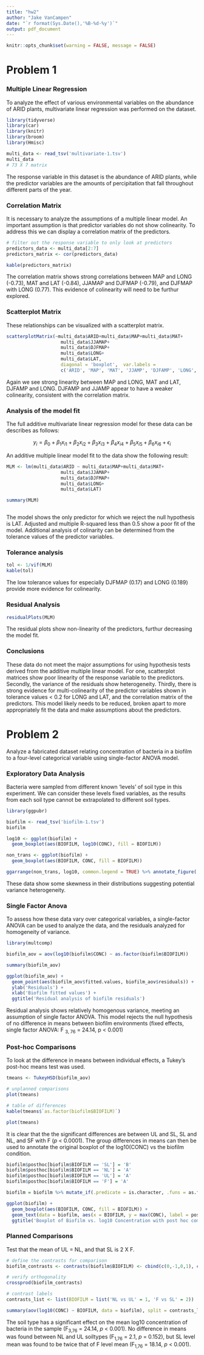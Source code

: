 ```yaml
---
title: "hw2"
author: "Jake VanCampen"
date: "`r format(Sys.Date(),'%B-%d-%y')`" 
output: pdf_document
---
```


```r
knitr::opts_chunk$set(warning = FALSE, message = FALSE)
```


# Problem 1 

### Multiple Linear Regression 

To analyze the effect of various environmental variables on the abundance of ARID plants, multivariate linear regression was performed on the dataset. 

```r
library(tidyverse)
library(car)
library(knitr)
library(broom)
library(Hmisc)

multi_data <- read_tsv('multivariate-1.tsv')
multi_data
# 73 X 7 matrix
```


The response variable in this dataset is the abundance of ARID plants, while the predictor variables are the amounts of percipitation that fall throughout different parts of the year.  

### Correlation Matrix

It is necessary to analyze the assumptions of a multiple linear model. An important assumption is that predictor variables do not show colinearity. To address this we can display a correlation matrix of the predictors. 

```r
# filter out the response variable to only look at predictors
predictors_data <- multi_data[2:7]
predictors_matrix <- cor(predictors_data)

kable(predictors_matrix)
```



The correlation matrix shows strong correlations between MAP and LONG (-0.73), MAT and LAT (-0.84), JJAMAP and DJFMAP (-0.79), and DJFMAP with LONG (0.77). This evidence of colinearity will need to be furthur explored. 


### Scatterplot Matrix

These relationships can be visualized with a scatterplot matrix.

```r
scatterplotMatrix(~multi_data$ARID+multi_data$MAP+multi_data$MAT+
                    multi_data$JJAMAP+
                    multi_data$DJFMAP+
                    multi_data$LONG+
                    multi_data$LAT,
                    diagonal = 'boxplot',  var.labels = 
                    c('ARID', 'MAP', 'MAT', 'JJAMP', 'DJFAMP', 'LONG', 'LAT'))


```


Again we see strong linearity between MAP and LONG, MAT and LAT, DJFAMP and LONG. DJFAMP and JJAMP appear to have a weaker colinearity, consistent with the correlation matrix. 


### Analysis of the model fit

The full additive multivariate linear regression model for these data can be describes as follows: 

$$ y_i = \beta_0 + \beta_1 x_{i1} + \beta_2 x_{i2} + \beta_3 x_{i3} + \beta_4 x_{i4} + \beta_5 x_{i5} + \beta_6 x_{i6} + \epsilon_i$$


An additive multiple linear model fit to the data show the following result:
```r
MLM <- lm(multi_data$ARID ~ multi_data$MAP+multi_data$MAT+
                    multi_data$JJAMAP+
                    multi_data$DJFMAP+
                    multi_data$LONG+
                    multi_data$LAT)

summary(MLM)



```
 
The model shows the only predictor for which we reject the null hypothesis is LAT. Adjusted and multiple R-squared less than 0.5 show a poor fit of the model. Additional analysis of colinarity can be determined from the tolerance values of the predictor variables. 



### Tolerance analysis

```r
tol <- 1/vif(MLM)
kable(tol)
```

The low tolerance values for especially DJFMAP (0.17) and LONG (0.189) provide more evidence for colinearity.


### Residual Analysis

```r
residualPlots(MLM)
```

The residual plots show non-linearity of the predictors, furthur decreasing the model fit.


### Conclusions

These data do not meet the major assumptions for using hypothesis tests derived from the additive multiple linear model. For one, scatterplot matrices show poor linearity of the response variable to the predictors. Secondly, the variance of the residuals show heterogeneity. Thirdly, there is strong evidence for multi-colinearity of the predictor variables shown in tolerance values < 0.2 for LONG and LAT, and the correlation matrix of the predictors. This model likely needs to be reduced, broken apart to more appropriately fit the data and make assumptions about the predictors. 



# Problem 2

Analyze a fabricated dataset relating concentration of bacteria in a biofilm to a four-level categorical variable using single-factor ANOVA model. 

### Exploratory Data Analysis


Bacteria were sampled from different known 'levels' of soil type in this experiment. We can consider these levels fixed variables, as the results from each soil type cannot be extrapolated to different soil types.

```r

library(ggpubr)

biofilm <- read_tsv('biofilm-1.tsv')
biofilm

log10 <- ggplot(biofilm) +
  geom_boxplot(aes(BIOFILM, log10(CONC), fill = BIOFILM))

non_trans <- ggplot(biofilm) + 
  geom_boxplot(aes(BIOFILM, CONC, fill = BIOFILM)) 

ggarrange(non_trans, log10, common.legend = TRUE) %>% annotate_figure( top = 'Transformed and non-transformed conc. vs biofilm treatment')

```

These data show some skewness in their distributions suggesting potential variance heterogeneity. 

### Single Factor Anova
To assess how these data vary over categorical variables, a single-factor ANOVA can be used to analyze the data, and the residuals analyzed for homogeneity of variance. 

```r
library(multcomp)

biofilm_aov = aov(log10(biofilm$CONC) ~ as.factor(biofilm$BIOFILM))

summary(biofilm_aov)

ggplot(biofilm_aov) + 
  geom_point(aes(biofilm_aov$fitted.values, biofilm_aov$residuals)) + 
  ylab('Residuals') + 
  xlab('Biofilm fitted values') + 
  ggtitle('Residual analysis of biofilm residuals')

```


Residual analysis shows relatively homogenous variance, meeting an assumption of single factor ANOVA. This model rejects the null hypothesis of no difference in means between biofilm environments (fixed effects, single factor ANOVA:  F <sub>3, 76</sub> = 24.14, p < 0.001)


### Post-hoc Comparisons
To look at the difference in means between individual effects, a Tukey's post-hoc means test was used.

```r
tmeans <- TukeyHSD(biofilm_aov)

# unplanned comparisons
plot(tmeans)

# table of differences 
kable(tmeans$`as.factor(biofilm$BIOFILM)`)

plot(tmeans)
```


It is clear that the the significant differences are between UL and SL, SL and NL, and SF with F (*p* < 0.0001). The group differences in means can then be used to annotate the original boxplot of the log10(CONC) vs the biofilm condition. 

```r
biofilm$posthoc[biofilm$BIOFILM == 'SL'] = 'B'
biofilm$posthoc[biofilm$BIOFILM == 'NL'] = 'A'
biofilm$posthoc[biofilm$BIOFILM == 'UL'] = 'A'
biofilm$posthoc[biofilm$BIOFILM == 'F'] = 'A'

biofilm = biofilm %>% mutate_if(.predicate = is.character, .funs = as.factor)

ggplot(biofilm) +
  geom_boxplot(aes(BIOFILM, CONC, fill = BIOFILM)) +
  geom_text(data = biofilm, aes(x = BIOFILM, y = max(CONC), label = posthoc)) +
  ggtitle('Boxplot of Biofilm vs. log10 Concentration with post hoc comparisons')
```

### Planned Comparisons
Test that the mean of UL = NL, and that SL is 2 X F. 

```r
# define the contrasts for comparison 
biofilm_contrasts <- contrasts(biofilm$BIOFILM) <- cbind(c(0,-1,0,1), c(2,0,-1,0))

# verify orthogonality
crossprod(biofilm_contrasts)

# contrast labels
contrasts_list <- list(BIOFILM = list('NL vs UL' = 1, 'F vs SL' = 2))

summary(aov(log10(CONC) ~ BIOFILM, data = biofilm), split = contrasts_list)
```
The soil type has a significant effect on the mean log10 concentration of bacteria in the sample (F<sub>3,76</sub> = 24.14, *p* < 0.001). No difference in means was found between NL and UL soiltypes (F<sub>1,76</sub> = 2.1, *p* = 0.152), but SL level mean was found to be twice that of F level mean (F<sub>1,76</sub> = 18.14, *p* < 0.001).

